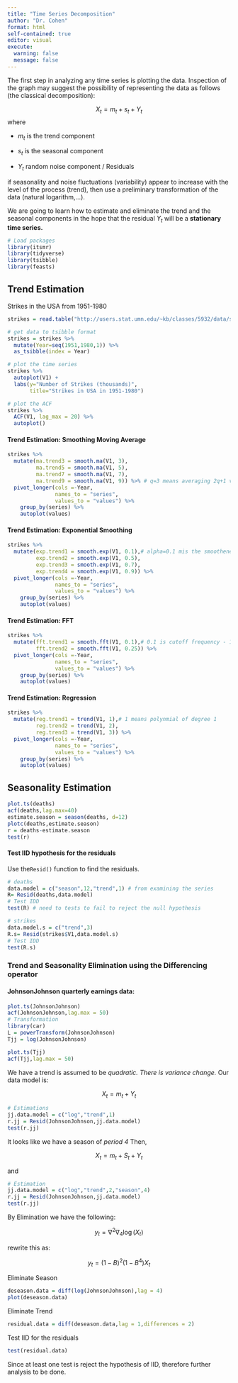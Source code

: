 ```yaml
---
title: "Time Series Decomposition"
author: "Dr. Cohen"
format: html
self-contained: true
editor: visual
execute: 
  warning: false
  message: false
---
```


The first step in analyzing any time series is plotting the data. Inspection of the graph may suggest the possibility of representing the data as follows (the classical decomposition):

$$ X_t = m_t + s_t + Y_t $$ where

-   $m_t$ is the trend component

-   $s_t$ is the seasonal component

-   $Y_t$ random noise component / Residuals

if seasonality and noise fluctuations (variability) appear to increase with the level of the process (trend), then use a preliminary transformation of the data (natural logarithm,...).

We are going to learn how to estimate and eliminate the trend and the seasonal components in the hope that the residual $Y_t$ will be a **stationary time series.**

```r
# Load packages
library(itsmr)
library(tidyverse)
library(tsibble)
library(feasts)
```

## Trend Estimation

Strikes in the USA from 1951-1980

```r

strikes = read.table("http://users.stat.umn.edu/~kb/classes/5932/data/strikes.txt", header = FALSE)

# get data to tsibble format
strikes = strikes %>% 
  mutate(Year=seq(1951,1980,1)) %>%
  as_tsibble(index = Year) 

# plot the time series
strikes %>%
  autoplot(V1) + 
  labs(y="Number of Strikes (thousands)",
       title="Strikes in USA in 1951-1980")

# plot the ACF
strikes %>%
  ACF(V1, lag_max = 20) %>%  
  autoplot()

```

#### Trend Estimation: Smoothing Moving Average

```r

strikes %>%
  mutate(ma.trend3 = smooth.ma(V1, 3),
         ma.trend5 = smooth.ma(V1, 5),
         ma.trend7 = smooth.ma(V1, 7),
         ma.trend9 = smooth.ma(V1, 9)) %>% # q=3 means averaging 2q+1 values
  pivot_longer(cols =-Year,
               names_to = "series",
               values_to = "values") %>%
    group_by(series) %>%
    autoplot(values)
```

#### Trend Estimation: Exponential Smoothing

```r

strikes %>%
  mutate(exp.trend1 = smooth.exp(V1, 0.1),# alpha=0.1 mis the smootheness parameter
         exp.trend2 = smooth.exp(V1, 0.5),
         exp.trend3 = smooth.exp(V1, 0.7),
         exp.trend4 = smooth.exp(V1, 0.9)) %>% 
  pivot_longer(cols =-Year,
               names_to = "series",
               values_to = "values") %>%
    group_by(series) %>%
    autoplot(values)
```

#### Trend Estimation: FFT

```r

strikes %>%
  mutate(fft.trend1 = smooth.fft(V1, 0.1),# 0.1 is cutoff frequency - 10% of the lowest spectrum passes
         fft.trend2 = smooth.fft(V1, 0.25)) %>% 
  pivot_longer(cols =-Year,
               names_to = "series",
               values_to = "values") %>%
    group_by(series) %>%
    autoplot(values)
```

#### Trend Estimation: Regression

```r

strikes %>%
  mutate(reg.trend1 = trend(V1, 1),# 1 means polynmial of degree 1
         reg.trend2 = trend(V1, 2),
         reg.trend3 = trend(V1, 3)) %>% 
  pivot_longer(cols =-Year,
               names_to = "series",
               values_to = "values") %>%
    group_by(series) %>%
    autoplot(values)
```

## Seasonality Estimation

```r
plot.ts(deaths)
acf(deaths,lag.max=40)
estimate.season = season(deaths, d=12)
plotc(deaths,estimate.season)
r = deaths-estimate.season
test(r)
```

#### Test IID hypothesis for the residuals

Use the`Resid()` function to find the residuals.

```r
# deaths
data.model = c("season",12,"trend",1) # from examining the series
R= Resid(deaths,data.model)
# Test IDD
test(R) # need to tests to fail to reject the null hypothesis

# strikes
data.model.s = c("trend",3)
R.s= Resid(strikes$V1,data.model.s)
# Test IDD
test(R.s)

```

### Trend and Seasonality Elimination using the Differencing operator

#### JohnsonJohnson quarterly earnings data:

```r
plot.ts(JohnsonJohnson)
acf(JohnsonJohnson,lag.max = 50)
# Transformation
library(car)
L = powerTransform(JohnsonJohnson)
Tjj = log(JohnsonJohnson)

plot.ts(Tjj)
acf(Tjj,lag.max = 50)
```

We have a trend is assumed to be *quadratic. There is variance change.* Our data model is:

$$
X_t = m_t  + Y_t
$$

```r
# Estimations
jj.data.model = c("log","trend",1)
r.jj = Resid(JohnsonJohnson,jj.data.model)
test(r.jj)
```

It looks like we have a season of *period 4* Then,

$$
X_t = m_t  + S_t + Y_t
$$

and

```r
# Estimation 
jj.data.model = c("log","trend",2,"season",4)
r.jj = Resid(JohnsonJohnson,jj.data.model)
test(r.jj)
```

By Elimination we have the following:

$$
y_t = \nabla^2 \nabla_4 \log(X_t)
$$

rewrite this as:

$$
y_t= (1-B)^2(1-B^4)X_t 
$$

Eliminate Season

```r

deseason.data = diff(log(JohnsonJohnson),lag = 4)
plot(deseason.data)
```

Eliminate Trend

```r
residual.data = diff(deseason.data,lag = 1,differences = 2)
```

Test IID for the residuals

```r
test(residual.data)
```

Since at least one test is reject the hypothesis of IID, therefore further analysis to be done.
